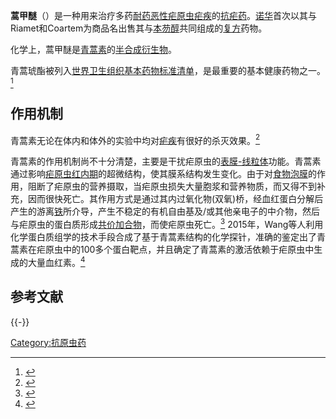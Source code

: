 {{expand|time=2015-10-13T22:44:09+00:00}}
{{refimprove|time=2015-10-13T22:44:09+00:00}}

{{medical}}
{{Drugbox
| Verifiedfields = changed
| Watchedfields = changed
| verifiedrevid = 457818137
| IUPAC_name =  (3''R'',5a''S'',6''R'',8a''S'',9''R'',10''S'',12''R'',12a''R'')-10-methoxy-3,6,9-trimethyldecahydro-12''H''-3,12-epoxy[1,2]dioxepino[4,3-''i'']-2-benzopyran
| image = artemether.svg
| image2 = Artemether 3D balls.png

<!--Clinical data-->
| tradename =  
| Drugs.com = {{drugs.com|international|artemether}}
| pregnancy_AU = <!-- A / B1 / B2 / B3 / C / D / X -->
| pregnancy_US = C
| pregnancy_category =  
| legal_AU = <!-- S2, S3, S4, S5, S6, S7, S8, S9 or Unscheduled-->
| legal_CA = <!-- Schedule I, II, III, IV, V, VI, VII, VIII -->
| legal_UK = POM
| legal_US = <!-- OTC / Rx-only / Schedule I, II, III, IV, V -->
| legal_status =  
| routes_of_administration = 口服

<!--Pharmacokinetic data-->
| bioavailability =  
| protein_bound =  
| metabolism =  
| elimination_half-life =  
| excretion =

<!--Identifiers-->
| CAS_number_Ref = {{cascite|correct|CAS}}
| CAS_number = 71963-77-4
| ATC_prefix = P01
| ATC_suffix = BE02
| ATC_supplemental =  
| PubChem = 68911
| DrugBank_Ref = {{drugbankcite|correct|drugbank}}
| DrugBank = DB06697
| ChemSpiderID_Ref = {{chemspidercite|correct|chemspider}}
| ChemSpiderID = 62138
| UNII_Ref = {{fdacite|correct|FDA}}
| UNII = C7D6T3H22J
| KEGG_Ref = {{keggcite|correct|kegg}}
| KEGG = D02483
| ChEBI_Ref = {{ebicite|correct|EBI}}
| ChEBI = 195280
| ChEMBL_Ref = {{ebicite|changed|EBI}}
| ChEMBL = 1237051

<!--Chemical data-->
| chemical_formula =  
| C=16 | H=26 | O=5 
| molecular_weight = 298.374 g/mol
| smiles = C[C@@H]1CC[C@@H]3C42OO[C@](C)(CC[C@@H]12)O[C@H]4O[C@H](OC)[C@@H]3C
| InChI = 1/C16H26O5/c1-9-5-6-12-10(2)13(17-4)18-14-16(12)11(9)7-8-15(3,19-14)20-21-16/h9-14H,5-8H2,1-4H3/t9-,10-,11+,12+,13+,14-,15-,16?/m1/s1
| InChIKey = SXYIRMFQILZOAM-LJXHFVHTBB
| StdInChI_Ref = {{stdinchicite|correct|chemspider}}
| StdInChI = 1S/C16H26O5/c1-9-5-6-12-10(2)13(17-4)18-14-16(12)11(9)7-8-15(3,19-14)20-21-16/h9-14H,5-8H2,1-4H3/t9-,10-,11+,12+,13+,14-,15-,16-/m1/s1
| StdInChIKey_Ref = {{stdinchicite|correct|chemspider}}
| StdInChIKey = SXYIRMFQILZOAM-HVNFFKDJSA-N
}}

'''蒿甲醚'''（{{lang-en|'''artemether'''}}）是一种用来治疗多药[[耐药|耐药]][[恶性疟原虫|恶性疟原虫]][[疟疾|疟疾]]的[[抗疟药|抗疟药]]。[[诺华|诺华]]首次以其与Riamet和Coartem为商品名出售其与[[本芴醇|本芴醇]]共同组成的[[复方|复方]]药物。

化学上，蒿甲醚是[[青蒿素|青蒿素]]的[[半合成|半合成]][[衍生物|衍生物]]。

<!-- Society and culture -->
青蒿琥酯被列入[[世界卫生组织基本药物标准清单|世界卫生组织基本药物标准清单]]，是最重要的基本健康药物之一。<ref>{{cite web|title=WHO Model List of EssentialMedicines|url=http://apps.who.int/iris/bitstream/10665/93142/1/EML_18_eng.pdf?ua=1|work=World Health Organization|accessdate=22 April 2014|date=October 2013|archive-date=2014-04-23|archive-url=https://web.archive.org/web/20140423005004/http://apps.who.int/iris/bitstream/10665/93142/1/EML_18_eng.pdf?ua=1|dead-url=no}}</ref>

==作用机制==
青蒿素无论在体内和体外的实验中均对[[疟疾|疟疾]]有很好的杀灭效果。<ref name="dxy_art1">{{cite web | url=http://infect.dxy.cn/article/142516 | title=2015 诺贝尔生理学或医学奖：青蒿素与疟疾 | accessdate=6 October 2015 | archive-url=https://web.archive.org/web/20151110044056/http://infect.dxy.cn/article/142516 | archive-date=2015-11-10 | dead-url=yes }}</ref>

青蒿素的作用机制尚不十分清楚，主要是干扰疟原虫的[[表膜-线粒体|表膜-线粒体]]功能。青蒿素通过影响[[疟原虫|疟原虫]][[红内期|红内期]]的超微结构，使其膜系结构发生变化。由于对[[食物泡膜|食物泡膜]]的作用，阻断了疟原虫的营养摄取，当疟原虫损失大量胞浆和营养物质，而又得不到补充，因而很快死亡。其作用方式是通过其内过氧化物(双氧)桥，经血红蛋白分解后产生的游离[[铁|铁]]所介导，产生不稳定的有机自由基及/或其他亲电子的中介物，然后与疟原虫的蛋白质形成[[共价加合物|共价加合物]]，而使疟原虫死亡。<ref name="medref">{{cite web | url=http://drugref.medlive.com.cn/drugref/drug_info.do?id=3188 | title=青蒿素栓_化生药说明书_临床用药参考 | accessdate=6 October 2015 | archive-date=2019-09-04 | archive-url=https://web.archive.org/web/20190904131443/http://drugref.medlive.com.cn/drugref/drug_info.do?id=3188 | dead-url=yes }}</ref> 2015年，Wang等人利用化学蛋白质组学的技术手段合成了基于青蒿素结构的化学探针，准确的鉴定出了青蒿素在疟原虫中的100多个蛋白靶点，并且确定了青蒿素的激活依赖于疟原虫中生成的大量血红素。<ref>{{cite journal | vauthors = Wang J, Zhang CJ, Chia WN, Loh CC, Li Z, Lee YM, He Y, Yuan LX, Lim TK, Liu M, Liew CX, Lee YQ, Zhang J, Lu N, Lim CT, Hua ZC, Liu B, Shen HM, Tan KS, Lin Q | title = Haem-activated promiscuous targeting of artemisinin in Plasmodium falciparum | journal = Nature Communications | volume = 6 | pages = 10111 | pmid = 26694030 | doi = 10.1038/ncomms10111 | pmc=4703832 | year=2015}}</ref>
== 参考文献 ==
{{Reflist|30em}}

{{-}}
{{Chromalveolate antiparasitics}}

[[Category:抗原虫药|Category:抗原虫药]]